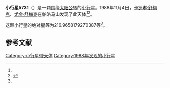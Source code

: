 {{Infobox planet
| bgcolour = #FFFFC0
| name = 5731 Zeus
| symbol = 
| image = 
| caption = 
| discovery = yes
| discovery_ref = 
| discoverer = [[卡罗琳·舒梅克|卡罗琳·舒梅克]]、[[尤金·舒梅克|尤金·舒梅克]]
| discovery_site = [[帕洛马山|帕洛马山]] 
| discovered = 1988年11月4日
| designations = yes
| mp_name = 
| named_after = 
| alt_names = 
| mp_category = [[阿波罗型小行星|阿波罗型小行星]]
| orbit_ref = <ref name="a">[http://ssd.jpl.nasa.gov/sbdb.cgi?sstr=5731 5731 Zeus] {{Wayback|url=http://ssd.jpl.nasa.gov/sbdb.cgi?sstr=5731 |date=20140902010151 }}，小行星數據庫瀏覽器（JPL Small-Body Database Browser）－[[美国国家航空航天局|美国国家航空航天局]]喷气推进实验室</ref>
| epoch = 2456400.5 (2013年4月18日更新)
| aphelion = {{convert|3.742391138540901|AU|km|3|abbr=on|lk=out}}
| perihelion = {{convert|.7840891390934165|AU|km|3|abbr=on}}
| semimajor = {{convert|2.263240138817159|AU|km|3|abbr=on}}
| eccentricity = 0.653554598
| period = 1243.639141 [[日|日]]<br />3.4[[儒略年|儒略年]]
| avg_speed = 
| inclination = 11.43087843730142
| asc_node = 281.7142772988809
| mean_anomaly = 
| arg_peri = 216.9658179270387
| satellites = 
| physical_characteristics = yes
| dimensions = 
| mass = 
| density = 
| surface_grav = 
| escape_velocity = 
| sidereal_day = 
| axial_tilt = 
| pole_ecliptic_lat = 
| pole_ecliptic_lon = 
| albedo = 
| temperatures= 
| temp_name1 = 
| mean_temp_1 = 
| max_temp_1 = 
| temp_name2 = 
| max_temp_2 = 
| spectral_type = 
| abs_magnitude = 216.9658179270387
}}

'''小行星5731'''（{{lang-en|5731 Zeus}}）是一颗围绕[[太阳|太阳]][[公转|公转]]的[[小行星|小行星]]。1988年11月4日，[[卡罗琳·舒梅克|卡罗琳·舒梅克]]、[[尤金·舒梅克|尤金·舒梅克]]在帕洛马山发现了此天体<ref name="a" /><ref>{{cite news|title=小行星列表|url=http://cfa-www.harvard.edu/iau/lists/NumberedMPs.txt|accessdate=2013-07-08|newspaper=哈佛大学|archive-date=2008-05-17|archive-url=https://web.archive.org/web/20080517010638/http://cfa-www.harvard.edu/iau/lists/NumberedMPs.txt|dead-url=no}}</ref>。

这颗小行星的[[绝对星等|绝对星等]]为216.9658179270387等<ref name="a" />。

==参考文献==
{{reflist}}
{{Minor Planet Number|[[小行星5730|小行星5730]]|[[小行星5732|小行星5732]]}}

{{小天体}}

[[Category:小行星带天体|Category:小行星带天体]]
[[Category:1988年发现的小行星|Category:1988年发现的小行星]]

{{asteroid-stub}}